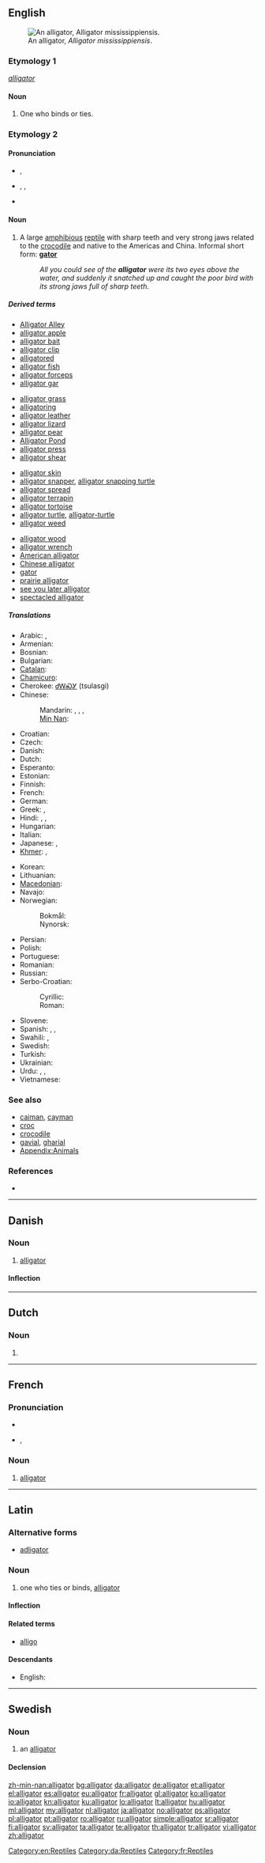 {{also|Alligator}}
==English==
{{wikipedia}}
[[Image:Brookfield zoo fg06.jpg|thumb|right|An alligator, ''Alligator mississippiensis''.]]

===Etymology 1===
{{etyl|la}} ''[[alligator#Latin|alligator]]''

====Noun====
{{en-noun}}

# {{obsolete}} One who binds or ties.

===Etymology 2===
{{etyl|es}} {{term|el|lang=es}} {{term|lagarto|lang=es||the lizard}}

====Pronunciation====
* {{a|UK}} {{IPA|/ˈælɪɡeɪtə/}}, {{SAMPA|/"{lIgeIt@/}}
* {{a|US}} {{enPR|ălʹĭ-gā-tər}}, {{IPA|/ˈælɪɡeɪtɚ/}}, {{SAMPA|/"{lIgeIt@`/}}
* {{audio|En-us-alligator.ogg|Audio (US)}}

====Noun====
{{en-noun}}

# A large [[amphibious]] [[reptile]] with sharp teeth and very strong jaws related to the [[crocodile]] and native to the Americas and China. Informal short form: '''[[gator]]'''
#: ''All you could see of the '''alligator''' were its two eyes above the water, and suddenly it snatched up and caught the poor bird with its strong jaws full of sharp teeth''.

=====Derived terms=====
{{rel-top4|Terms derived from ''alligator''}}
* [[w:Alligator Alley|Alligator Alley]]
* [[alligator apple]]
* [[alligator bait]]
* [[alligator clip]]
* [[alligatored]]<!--adjective-->
* [[alligator fish]]
* [[alligator forceps]]
* [[alligator gar]]
{{rel-mid4}}
* [[alligator grass]]
* [[alligatoring]]<!--noun-->
* [[alligator leather]]
* [[alligator lizard]]
* [[alligator pear]]
* [[w:Alligator Pond|Alligator Pond]]
* [[alligator press]]
* [[alligator shear]]
{{rel-mid4}}
* [[alligator skin]]
* [[alligator snapper]], [[alligator snapping turtle]]
* [[alligator spread]]
* [[alligator terrapin]]
* [[alligator tortoise]]
* [[alligator turtle]], [[alligator-turtle]]
* [[alligator weed]]
{{rel-mid4}}
* [[alligator wood]]
* [[alligator wrench]]
* [[American alligator]]
* [[Chinese alligator]]
* [[gator]]
* [[prairie alligator]]
* [[see you later alligator]]
* [[spectacled alligator]]
{{rel-bottom}}

=====Translations=====
{{trans-top|A large [[amphibious]] [[reptile]] with sharp teeth and very strong jaws}}
* Arabic: {{t|ar|تمساح|m|tr=timsaaH|sc=Arab}}, {{t|ar|تمساح أميركي|m|tr=timsaaH 'amriikiy|sc=Arab}}
* Armenian: {{t-|hy|ալիգատոր|tr=aligator}}
* Bosnian: {{t-|bs|aligator|m}}
* Bulgarian: {{t+|bg|алигатор|m|tr=aligator}}
* [[Catalan]]: {{t|ca|al·ligàtor|m}}
* [[Chamicuro]]: {{tø|ccc|kashyuna}}
* Cherokee: [[ᏧᎳᏍᎩ]] (tsulasgi)
* Chinese:
*: Mandarin: {{t|zh|美洲鱷|sc=Hani}}, {{t|zh|美洲鳄|tr=Měizhōu è|sc=Hani}}, {{t|zh|短吻鱷|sc=Hani}}, {{t|zh|短吻鳄|tr=duǎnwěn'è|sc=Hani}}
*: [[Min Nan]]: {{tø|nan|覓仔|tr=ba̍h-á|sc=Hans}}
* Croatian: {{t-|hr|aligator|m}}
* Czech: {{t|cs|aligátor|m}}
* Danish: {{t+|da|alligator|c}}
* Dutch: {{t+|nl|alligator|m}}
* Esperanto: {{t-|eo|aligatoro|xs=Esperanto}}
* Estonian: {{t|et|alligaator}}
* Finnish: {{t+|fi|alligaattori}}
* French: {{t+|fr|alligator|m}}
* German: {{t+|de|Alligator|m}}
* Greek: {{t+|el|αλλιγάτορας|m|tr=alligátoras}}, {{t|el|αλιγάτορας|m|sc=Grek}}
* Hindi: {{t|hi|मगरमच्छ|tr=magarmucch|xs=Hindi}}, {{t-|hi|घड़ियाल|tr=ghaṛiyāl|xs=Hindi}}, {{t-|hi|मगर|tr=magar|xs=Hindi}}
* Hungarian: {{t-|hu|aligátor}}
* Italian: {{t+|it|alligatore|m}}
* Japanese: {{t+|ja|わに|tr=wani}}, {{t|ja|ワニ|tr=wani|sc=Jpan}}
* [[Khmer]]: {{t-|km|ក្រពើ|tr=grabpeu|sc=Khmr|xs=Khmer}}, {{t|km|ក្រពា|tr=kror pea|sc=Khmr}}
{{trans-mid}}
* Korean: {{t|ko|악어|tr=ag-eo|sc=Kore}}
* Lithuanian: {{t+|lt|aligatorius|m|xs=Lithuanian}}
* [[Macedonian]]: {{t-|mk|алигатор|m}}
* Navajo: {{tø|nv|bitseeʼ yee adiłhałii}}
* Norwegian:
*: Bokmål: {{t|nb|alligator|m}}
*: Nynorsk: {{t|nn|alligator|m}}
* Persian: {{t+|fa|تمساح|tr=temsâh|sc=fa-Arab}}
* Polish: {{t+|pl|aligator|m}}
* Portuguese: {{t+|pt|jacaré|m}}
* Romanian: {{t+|ro|aligator|m}}
* Russian: {{t+|ru|аллигатор|m|tr=alligátor}}
* Serbo-Croatian:
*: Cyrillic: {{t|sh|алигатор|m|sc=Cyrl}}
*: Roman: {{t|sh|aligator|m}}
* Slovene: {{t+|sl|aligator|m}}
* Spanish: {{t-|es|aligátor|m}}, {{t-|es|aligator|m}}, {{t-|es|caimán|m}}
* Swahili: {{t+|sw|aligatori}}, {{t+|sw|aligeita}}
* Swedish: {{t+|sv|alligator|c}}
* Turkish: {{t+|tr|timsah}}
* Ukrainian: {{t|uk|алiгатор|m|xs=Ukrainian}}
* Urdu: {{t|ur|گھڑیال|tr=ghaṛiyāl|sc=ur-Arab}}, {{t|ur|مگر|tr=magar|sc=ur-Arab}}, {{t|ur|شیر آبی|tr=śer ābī|sc=ur-Arab}}
* Vietnamese: {{t+|vi|cá sấu|xs=Vietnamese}}
{{trans-bottom}}

===See also===
* [[caiman]], [[cayman]]
* [[croc]]
* [[crocodile]]
* [[gavial]], [[gharial]]
* [[Appendix:Animals]]

===References===
* {{R:BBS}}

[[Category:en:Reptiles]]

----

==Danish==

===Noun===
{{da-noun|en|er}}

# [[#English|alligator]]

====Inflection====
{{da-noun-infl|en|er}}

[[Category:da:Reptiles]]

----

==Dutch==

===Noun===
{{nl-noun|g=m|alligators|dim=*}}

# {{l|en|alligator}}

----

==French==

===Pronunciation===
* {{audio|Fr-alligator.ogg|audio}}
* {{IPA|/a.li.ɡa.tɔʁ/|lang=fr}}, {{SAMPA|/a.li.ga.tOR/}}

===Noun===
{{fr-noun|m}}

# [[#English|alligator]] {{gloss|animal}}

[[Category:fr:Reptiles]]

----

==Latin==

===Alternative forms===
* [[adligator]]

===Noun===
{{la-noun|alligātor|alligatoris|alligatōris|m|third}}

# one who ties or binds, [[alligator#English|alligator]] {{qualifier|obsolete}}

====Inflection====
{{la-decl-3rd|alligator|alligātor|alligator|alligatōr}}

====Related terms====
* [[alligo]]

====Descendants====
* English: {{l|en|alligator}}

----

==Swedish==

===Noun===
{{sv-noun|g=c}}

# an [[#English|alligator]] {{gloss|animal}}

====Declension====
{{sv-noun-reg-r-c|3=alligatore}}

[[zh-min-nan:alligator]]
[[bg:alligator]]
[[da:alligator]]
[[de:alligator]]
[[et:alligator]]
[[el:alligator]]
[[es:alligator]]
[[eu:alligator]]
[[fr:alligator]]
[[gl:alligator]]
[[ko:alligator]]
[[io:alligator]]
[[kn:alligator]]
[[ku:alligator]]
[[lo:alligator]]
[[lt:alligator]]
[[hu:alligator]]
[[ml:alligator]]
[[my:alligator]]
[[nl:alligator]]
[[ja:alligator]]
[[no:alligator]]
[[ps:alligator]]
[[pl:alligator]]
[[pt:alligator]]
[[ro:alligator]]
[[ru:alligator]]
[[simple:alligator]]
[[sr:alligator]]
[[fi:alligator]]
[[sv:alligator]]
[[ta:alligator]]
[[te:alligator]]
[[th:alligator]]
[[tr:alligator]]
[[vi:alligator]]
[[zh:alligator]]